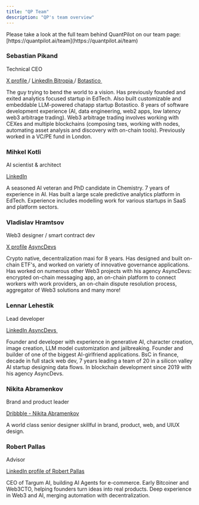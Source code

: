 ```yaml
---
title: "QP Team"
description: "QP's team overview"
---
```


<Note>
  Please take a look at the full team behind QuantPilot on our team page: [https://quantpilot.ai/team](https://quantpilot.ai/team)
</Note>

### Sebastian Pikand

Technical CEO

[X profile ](https://x.com/sebastianpikand)/ [LinkedIn ](https://www.linkedin.com/in/sebastianpikand/)
[Bitropia ](https://bitropia.com/)/ [Botastico ](https://www.botasti.co/)

The guy trying to bend the world to a vision. Has previously founded and exited analytics focused startup in EdTech. Also built customizable and embeddable LLM-powered chatapp startup Botastico. 8 years of software development experience (AI, data engineering, web2 apps, low latency web3 arbitrage trading). Web3 arbitrage trading involves working with CEXes and multiple blockchains (composing txes, working with nodes, automating asset analysis and discovery with on-chain tools). Previously worked in a VC/PE fund in London.

### Mihkel Kotli

AI scientist & architect

[LinkedIn](https://www.linkedin.com/in/mihkel-kotli-b05669104/)

A seasoned AI veteran and PhD candidate in Chemistry. 7 years of experience in AI. Has built a large scale predictive analytics platform in EdTech. Experience includes modelling work for various startups in SaaS and platform sectors.

### Vladislav Hramtsov

Web3 designer / smart contract dev

[X profile](https://x.com/cxzvnk)
[AsyncDevs](https://asyncdevs.io/)

Crypto native, decentralization maxi for 8 years. Has designed and built on-chain ETF's, and worked on variety of innovative governance applications. Has worked on numerous other Web3 projects with his agency AsyncDevs: encrypted on-chain messaging app, an on-chain platform to connect workers with work providers, an on-chain dispute resolution process, aggregator of Web3 solutions and many more!

### Lennar Lehestik

Lead developer

[LinkedIn ](https://www.linkedin.com/in/lennarlehestik/)
[AsyncDevs ](https://asyncdevs.io/)

Founder and developer with experience in generative AI, character creation, image creation, LLM model customization and jailbreaking. Founder and builder of one of the biggest AI-girlfriend applications. BsC in finance, decade in full stack web dev, 7 years leading a team of 20 in a silicon valley AI startup designing data flows. In blockchain development since 2019 with his agency AsyncDevs.

### Nikita Abramenkov

Brand and product leader

[Dribbble - Nikita Abramenkov](https://dribbble.com/abramenkov)

A world class senior designer skillful in brand, product, web, and UIUX design.

### Robert Pallas

Advisor

[LinkedIn profile of Robert Pallas](https://www.linkedin.com/in/robert-pallas/)

CEO of Targum AI, building AI Agents for e-commerce. Early Bitcoiner and Web3CTO, helping founders turn ideas into real products. Deep experience in Web3 and AI, merging automation with decentralization.